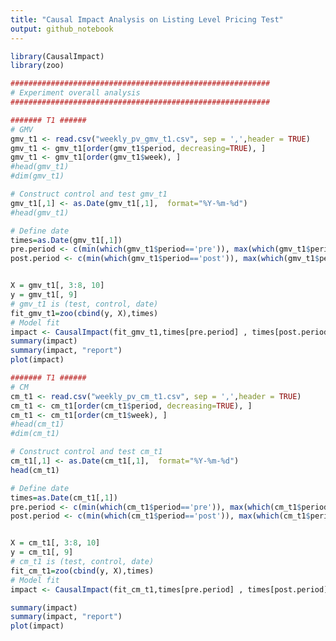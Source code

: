 ```yaml
---
title: "Causal Impact Analysis on Listing Level Pricing Test"
output: github_notebook
---
```



```r
library(CausalImpact)
library(zoo)

##########################################################
# Experiment overall analysis
##########################################################

####### T1 ######
# GMV 
gmv_t1 <- read.csv("weekly_pv_gmv_t1.csv", sep = ',',header = TRUE)
gmv_t1 <- gmv_t1[order(gmv_t1$period, decreasing=TRUE), ]
gmv_t1 <- gmv_t1[order(gmv_t1$week), ]
#head(gmv_t1)
#dim(gmv_t1)

# Construct control and test gmv_t1
gmv_t1[,1] <- as.Date(gmv_t1[,1],  format="%Y-%m-%d")
#head(gmv_t1)

# Define date 
times=as.Date(gmv_t1[,1])
pre.period <- c(min(which(gmv_t1$period=='pre')), max(which(gmv_t1$period=='pre')))
post.period <- c(min(which(gmv_t1$period=='post')), max(which(gmv_t1$period=='post')))


X = gmv_t1[, 3:8, 10]
y = gmv_t1[, 9]
# gmv_t1 is (test, control, date)
fit_gmv_t1=zoo(cbind(y, X),times)
# Model fit
impact <- CausalImpact(fit_gmv_t1,times[pre.period] , times[post.period])
summary(impact)
summary(impact, "report")
plot(impact)
```

```r
####### T1 ######
# CM
cm_t1 <- read.csv("weekly_pv_cm_t1.csv", sep = ',',header = TRUE)
cm_t1 <- cm_t1[order(cm_t1$period, decreasing=TRUE), ]
cm_t1 <- cm_t1[order(cm_t1$week), ]
#head(cm_t1)
#dim(cm_t1)

# Construct control and test cm_t1
cm_t1[,1] <- as.Date(cm_t1[,1],  format="%Y-%m-%d")
head(cm_t1)

# Define date 
times=as.Date(cm_t1[,1])
pre.period <- c(min(which(cm_t1$period=='pre')), max(which(cm_t1$period=='pre')))
post.period <- c(min(which(cm_t1$period=='post')), max(which(cm_t1$period=='post')))


X = cm_t1[, 3:8, 10]
y = cm_t1[, 9]
# cm_t1 is (test, control, date)
fit_cm_t1=zoo(cbind(y, X),times)
# Model fit
impact <- CausalImpact(fit_cm_t1,times[pre.period] , times[post.period])

summary(impact)
summary(impact, "report")
plot(impact)
```

